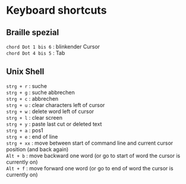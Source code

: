 # Keyboard shortcuts

## Braille spezial

`chord Dot 1 bis 6` :  blinkender Cursor  
`chord Dot 4 bis 5` :  Tab  


## Unix Shell

`strg + r` :  suche  
`strg + g` :  suche abbrechen  
`strg + c` :  abbrechen  
`strg + u` :  clear characters left of cursor  
`strg + w` :  delete word left of cursor  
`strg + l` :   clear screen  
`strg + y` :  paste last cut or deleted text  
`strg + a` :  pos1  
`strg + e` :  end of line  
`strg + xx` : move between start of command line and current cursor position (and back again)  
`Alt + b` : move backward one word (or go to start of word the cursor is currently on)  
`Alt + f` : move forward one word (or go to end of word the cursor is currently on)  
